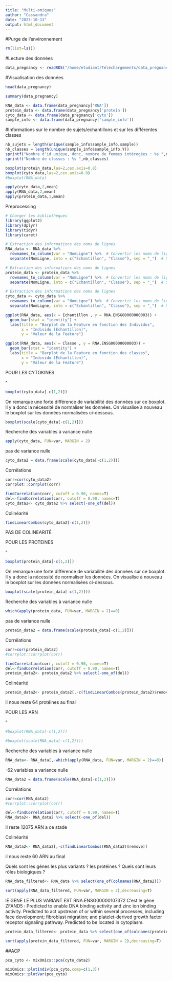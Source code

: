 ```yaml
---
title: "Multi-omiques"
author: "Cassandra"
date: "2023-10-13"
output: html_document
---
```


#Purge de l'environnement
```r
rm(list=ls())
```

#Lecture des données
```r
data_pregnancy <- readRDS("/home/etudiant/Téléchargements/data_pregnancy.Rds")
```

#Visualisation des données
```r
head(data_pregnancy)
```


```r
summary(data_pregnancy)
```

```r
RNA_data <- data.frame(data_pregnancy['RNA'])
protein_data <- data.frame(data_pregnancy['protein'])
cyto_data <- data.frame(data_pregnancy['cyto'])
sample_info <- data.frame(data_pregnancy['sample_info'])
```

#Informations sur le nombre de sujets/echantillons et sur les différentes classes

```r
nb_sujets = length(unique(sample_info$sample_info.sample))
nb_classes = length(unique(sample_info$sample_info.Y))
sprintf("Nombre d'id unique, donc, nombre de femmes intérogées : %s ",nb_sujets) 
sprintf("Nombre de classes : %s ",nb_classes) 
```
```r
boxplot(protein_data,las=2,cex.axis=0.8)
boxplot(cyto_data,las=2,cex.axis=0.8)
#boxplot(RNA_data)
```

```r
apply(cyto_data,2,mean)
apply(RNA_data,2,mean)
apply(protein_data,1,mean)
```


Preprocessing

```r

# Charger les bibliothèques
library(ggplot2)
library(dplyr)
library(tidyr)
library(caret)

```


```r
# Extraction des informations des noms de lignes
RNA_data <- RNA_data %>%
  rownames_to_column(var = "NomLigne") %>%  # Convertir les noms de lignes en colonne
  separate(NomLigne, into = c("Echantillon", "Classe"), sep = "_")  # Séparer le nom de ligne en trois colonnes
```

```r
# Extraction des informations des noms de lignes
protein_data <- protein_data %>%
  rownames_to_column(var = "NomLigne") %>%  # Convertir les noms de lignes en colonne
  separate(NomLigne, into = c("Echantillon", "Classe"), sep = "_")  # Séparer le nom de ligne en trois colonnes
```

```r
# Extraction des informations des noms de lignes
cyto_data <- cyto_data %>%
  rownames_to_column(var = "NomLigne") %>%  # Convertir les noms de lignes en colonne
  separate(NomLigne, into = c("Echantillon", "Classe"), sep = "_")  # Séparer le nom de ligne en trois colonnes
```



```r
ggplot(RNA_data, aes(x = Echantillon , y = RNA.ENSG00000000003)) +
  geom_bar(stat = "identity") +
  labs(title = "Barplot de la Feature en fonction des Individus",
       x = "Individu (Échantillon)",
       y = "Valeur de la Feature")

```


```r
ggplot(RNA_data, aes(x = Classe , y = RNA.ENSG00000000003)) +
  geom_bar(stat = "identity") +
  labs(title = "Barplot de la Feature en fonction des classes",
       x = "Individu (Échantillon)",
       y = "Valeur de la Feature")

```

POUR LES CYTOKINES

^
```r
boxplot(cyto_data[-c(1,2)])
```
On remarque une forte différence de variabilité des données sur ce boxplot. Il y a donc la nécessité de normaliser les données. On visualise à nouveau le boxplot sur les données normalisées ci-dessous. 
```r
boxplot(scale(cyto_data[-c(1,2)]))
```



Recherche des variables à variance nulle

```r
apply(cyto_data, FUN=var, MARGIN = 2)

```
pas de variance nulle





```r
cyto_data2 = data.frame(scale(cyto_data[-c(1,2)]))
```


Corrélations


```r
corr=cor(cyto_data2)
corrplot::corrplot(corr)
```



```r
findCorrelation(corr, cutoff = 0.90, names=T)
del<-findCorrelation(corr, cutoff = 0.90, names=T)
cyto_data2<- cyto_data2 %>% select(-one_of(del))
```


Colinéarité

```r
findLinearCombos(cyto_data2[-c(1,2)])
```
PAS DE COLINEARITÉ



POUR LES PROTEINES

^
```r
boxplot(protein_data[-c(1,2)])
```
On remarque une forte différence de variabilité des données sur ce boxplot. Il y a donc la nécessité de normaliser les données. On visualise à nouveau le boxplot sur les données normalisées ci-dessous. 
```r
boxplot(scale(protein_data[-c(1,2)]))
```



Recherche des variables à variance nulle

```r
which(apply(protein_data, FUN=var, MARGIN = 2)==0)

```
pas de variance nulle





```r
protein_data2 = data.frame(scale(protein_data[-c(1,2)]))
```


Corrélations


```r
corr=cor(protein_data2)
#corrplot::corrplot(corr)
```



```r
findCorrelation(corr, cutoff = 0.90, names=T)
del<-findCorrelation(corr, cutoff = 0.90, names=T)
protein_data2<- protein_data2 %>% select(-one_of(del))
```


Colinéarité

```r
protein_data2<- protein_data2[,-c(findLinearCombos(protein_data2)$remove)]
```

il nous reste 64 protéines au final





POUR LES ARN

^
```r
#boxplot(RNA_data[-c(1,2)])
```

```r
#boxplot(scale(RNA_data[-c(1,2)]))
```



Recherche des variables à variance nulle

```r
RNA_data<- RNA_data[,-which(apply(RNA_data, FUN=var, MARGIN = 2)==0)]

```

-62 variables a variance nulle

```r
RNA_data2 = data.frame(scale(RNA_data[-c(1,2)]))
```


Corrélations


```r
corr=cor(RNA_data2)
#corrplot::corrplot(corr)
```



```r

del<-findCorrelation(corr, cutoff = 0.90, names=T)
RNA_data2<- RNA_data2 %>% select(-one_of(del))
```
Il reste 12075 ARN a ce stade

Colinéarité

```r
RNA_data2<- RNA_data2[,-c(findLinearCombos(RNA_data2)$remove)]
```

il nous reste 60 ARN au final



Quels sont les gènes les plus variants ? les protéines ? Quels sont leurs rôles biologiques ?




```r
RNA_data_filtered<- RNA_data %>% select(one_of(colnames(RNA_data2)))

```


```r

sort(apply(RNA_data_filtered, FUN=var, MARGIN = 2),decreasing=T)
```
lE GENE LE PLUS VARIANT EST RNA.ENSG00000107372
C'est le gène ZFAND5 :  Predicted to enable DNA binding activity and zinc ion binding activity. Predicted to act upstream of or within several processes, including face development; fibroblast migration; and platelet-derived growth factor receptor signaling pathway. Predicted to be located in cytoplasm. 


```r
protein_data_filtered<- protein_data %>% select(one_of(colnames(protein_data2)))

```


```r

sort(apply(protein_data_filtered, FUN=var, MARGIN = 2),decreasing=T)

```



##ACP


```r
pca_cyto <- mixOmics::pca(cyto_data2)

mixOmics::plotIndiv(pca_cyto,comp=c(1,3))
mixOmics::plotVar(pca_cyto)
```


